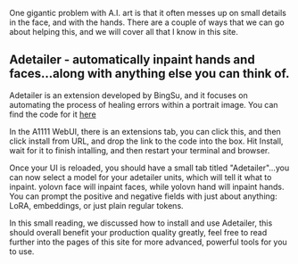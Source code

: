 <Title>A Guide to Automatically Fixing and Improving Hands + Faces</Title>

One gigantic problem with A.I. art is that it often messes up on small details in the face, and with the hands. There are a couple of ways that we can go about helping this, and we will cover all that I know in this site.

## Adetailer - automatically inpaint hands and faces...along with anything else you can think of.

Adetailer is an extension developed by BingSu, and it focuses on automating the process of healing errors within a portrait image. You can find the code for it [here](https://github.com/Bing-su/adetailer)

In the A1111 WebUI, there is an extensions tab, you can click this, and then click install from URL, and drop the link to the code into the box. Hit Install, wait for it to finish intalling, and then restart your terminal and browser.

Once your UI is reloaded, you should have a small tab titled "Adetailer"...you can now select a model for your adetailer units, which will tell it what to inpaint. yolovn face will inpaint faces, while yolovn hand will inpaint hands. You can prompt the positive and negative fields with just about anything: LoRA, embeddings, or just plain regular tokens.

In this small reading, we discussed how to install and use Adetailer, this should overall benefit your production quality greatly, feel free to read further into the pages of this site for more advanced, powerful tools for you to use.